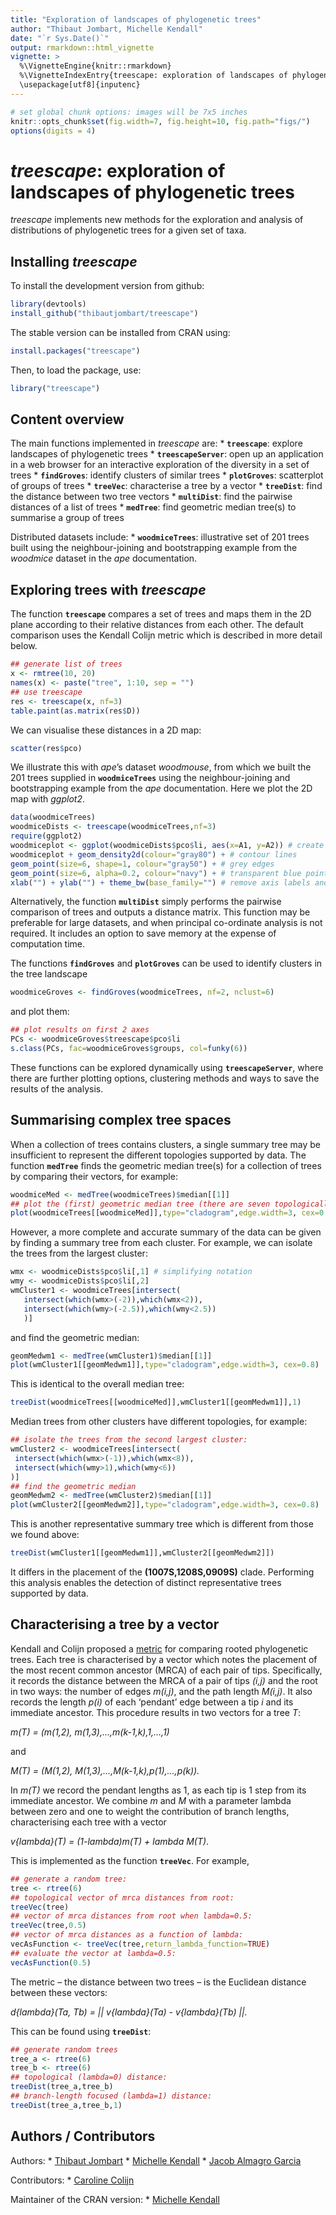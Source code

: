 ```yaml
---
title: "Exploration of landscapes of phylogenetic trees"
author: "Thibaut Jombart, Michelle Kendall"
date: "`r Sys.Date()`"
output: rmarkdown::html_vignette
vignette: >
  %\VignetteEngine{knitr::rmarkdown}
  %\VignetteIndexEntry{treescape: exploration of landscapes of phylogenetic trees}
  \usepackage[utf8]{inputenc}
---
```



```r
# set global chunk options: images will be 7x5 inches
knitr::opts_chunk$set(fig.width=7, fig.height=10, fig.path="figs/")
options(digits = 4)
```

*treescape*: exploration of landscapes of phylogenetic trees
=================================================
*treescape* implements new methods for the exploration and analysis of distributions of phylogenetic trees for a given set of taxa.


Installing *treescape*
-------------
To install the development version from github:
```r
library(devtools)
install_github("thibautjombart/treescape")
```

The stable version can be installed from CRAN using:
```r
install.packages("treescape")
```

Then, to load the package, use:
```r
library("treescape")
```


Content overview
-------------
The main functions implemented in *treescape* are:
* __`treescape`__: explore landscapes of phylogenetic trees
* __`treescapeServer`__: open up an application in a web browser for an interactive exploration of the diversity in a set of trees
* __`findGroves`__: identify clusters of similar trees
* __`plotGroves`__: scatterplot of groups of trees
* __`treeVec`__: characterise a tree by a vector
* __`treeDist`__: find the distance between two tree vectors
* __`multiDist`__: find the pairwise distances of a list of trees
* __`medTree`__: find geometric median tree(s) to summarise a group of trees


Distributed datasets include:
* __`woodmiceTrees`__: illustrative set of 201 trees built using the neighbour-joining and bootstrapping example from the *woodmice* dataset in the *ape* documentation.


Exploring trees with *treescape*
--------------

The function __`treescape`__ compares a set of trees and maps them in the 2D plane according to their relative distances from each other. The default comparison uses the Kendall Colijn metric which is described in more detail below.
```r
## generate list of trees
x <- rmtree(10, 20)
names(x) <- paste("tree", 1:10, sep = "")
## use treescape
res <- treescape(x, nf=3)
table.paint(as.matrix(res$D))
```

We can visualise these distances in a 2D map:
```r
scatter(res$pco)
```

We illustrate this with *ape*'s dataset *woodmouse*, from which we built the 201 trees supplied in __`woodmiceTrees`__ using the neighbour-joining and bootstrapping example from the *ape* documentation. Here we plot the 2D map with *ggplot2*.
```r
data(woodmiceTrees)
woodmiceDists <- treescape(woodmiceTrees,nf=3)
require(ggplot2)
woodmiceplot <- ggplot(woodmiceDists$pco$li, aes(x=A1, y=A2)) # create plot
woodmiceplot + geom_density2d(colour="gray80") + # contour lines
geom_point(size=6, shape=1, colour="gray50") + # grey edges
geom_point(size=6, alpha=0.2, colour="navy") + # transparent blue points
xlab("") + ylab("") + theme_bw(base_family="") # remove axis labels and grey background
```

Alternatively, the function __`multiDist`__ simply performs the pairwise comparison of trees and outputs a distance matrix. This function may be preferable for large datasets, and when principal co-ordinate analysis is not required. It includes an option to save memory at the expense of computation time.

The functions __`findGroves`__ and __`plotGroves`__ can be used to identify clusters in the tree landscape
```r
woodmiceGroves <- findGroves(woodmiceTrees, nf=2, nclust=6)
```
and plot them:
```r
## plot results on first 2 axes
PCs <- woodmiceGroves$treescape$pco$li
s.class(PCs, fac=woodmiceGroves$groups, col=funky(6))
```

These functions can be explored dynamically using __`treescapeServer`__, where there are further plotting options, clustering methods and ways to save the results of the analysis.



Summarising complex tree spaces
--------------

When a collection of trees contains clusters, a single summary tree may be insufficient to represent the different topologies supported by data. The function __`medTree`__ finds the geometric median tree(s) for a collection of trees by comparing their vectors, for example:

```r
woodmiceMed <- medTree(woodmiceTrees)$median[[1]]
## plot the (first) geometric median tree (there are seven topologically identical median trees):
plot(woodmiceTrees[[woodmiceMed]],type="cladogram",edge.width=3, cex=0.8)
```

However, a more complete and accurate summary of the data can be given by finding a summary tree from each cluster. For example, we can isolate the trees from the largest cluster:

```r
wmx <- woodmiceDists$pco$li[,1] # simplifying notation
wmy <- woodmiceDists$pco$li[,2]
wmCluster1 <- woodmiceTrees[intersect(
   intersect(which(wmx>(-2)),which(wmx<2)),
   intersect(which(wmy>(-2.5)),which(wmy<2.5))
   )]
```

and find the geometric median:
```r
geomMedwm1 <- medTree(wmCluster1)$median[[1]]
plot(wmCluster1[[geomMedwm1]],type="cladogram",edge.width=3, cex=0.8)
```

This is identical to the overall median tree:
```r
treeDist(woodmiceTrees[[woodmiceMed]],wmCluster1[[geomMedwm1]],1)
```

Median trees from other clusters have different topologies, for example:
```r
## isolate the trees from the second largest cluster:
wmCluster2 <- woodmiceTrees[intersect(
 intersect(which(wmx>(-1)),which(wmx<8)),
 intersect(which(wmy>1),which(wmy<6))
)]
## find the geometric median
geomMedwm2 <- medTree(wmCluster2)$median[[1]]
plot(wmCluster2[[geomMedwm2]],type="cladogram",edge.width=3, cex=0.8)
```

This is another representative summary tree which is different from those we found above:
```r
treeDist(wmCluster1[[geomMedwm1]],wmCluster2[[geomMedwm2]])
```

It differs in the placement of the **(1007S,1208S,0909S)** clade. Performing this analysis enables the detection of distinct representative trees supported by data.



Characterising a tree by a vector
--------------
Kendall and Colijn proposed a [metric](http://arxiv.org/abs/1507.05211) for comparing rooted phylogenetic trees. Each tree is characterised by a vector which notes the placement of the most recent common ancestor (MRCA) of each pair of tips. Specifically, it records the distance between the MRCA of a pair of tips *(i,j)* and the root in two ways: the number of edges *m(i,j)*, and the path length *M(i,j)*. It also records the length *p(i)* of each 'pendant' edge between a tip *i* and its immediate ancestor. This procedure results in two vectors for a tree *T*:

*m(T) = (m(1,2), m(1,3),...,m(k-1,k),1,...,1)*

and

*M(T) = (M(1,2), M(1,3),...,M(k-1,k),p(1),...,p(k)).*

In *m(T)* we record the pendant lengths as 1, as each tip is 1 step from its immediate ancestor. We combine *m* and *M* with a parameter lambda between zero and one to weight the contribution of branch lengths, characterising each tree with a vector 

*v{lambda}(T) = (1-lambda)m(T) + lambda M(T)*.

This is implemented as the function __`treeVec`__. For example,
```r
## generate a random tree:
tree <- rtree(6)
## topological vector of mrca distances from root:
treeVec(tree)
## vector of mrca distances from root when lambda=0.5:
treeVec(tree,0.5)
## vector of mrca distances as a function of lambda:
vecAsFunction <- treeVec(tree,return_lambda_function=TRUE)
## evaluate the vector at lambda=0.5:
vecAsFunction(0.5)
```

The metric -- the distance between two trees -- is the Euclidean distance between these vectors:

*d{lambda}(Ta, Tb) = || v{lambda}(Ta) - v{lambda}(Tb) ||.*


This can be found using __`treeDist`__:
```r
## generate random trees
tree_a <- rtree(6)
tree_b <- rtree(6)
## topological (lambda=0) distance:
treeDist(tree_a,tree_b) 
## branch-length focused (lambda=1) distance:
treeDist(tree_a,tree_b,1)
```





Authors / Contributors
--------------
Authors:
* [Thibaut Jombart](https://sites.google.com/site/thibautjombart/)
* [Michelle Kendall](http://www.imperial.ac.uk/people/m.kendall)
* [Jacob Almagro Garcia](http://www.well.ox.ac.uk/jacob-almagro-garcia)

Contributors:
* [Caroline Colijn](http://www.imperial.ac.uk/people/c.colijn)

Maintainer of the CRAN version:
* [Michelle Kendall](http://www.imperial.ac.uk/people/m.kendall)
